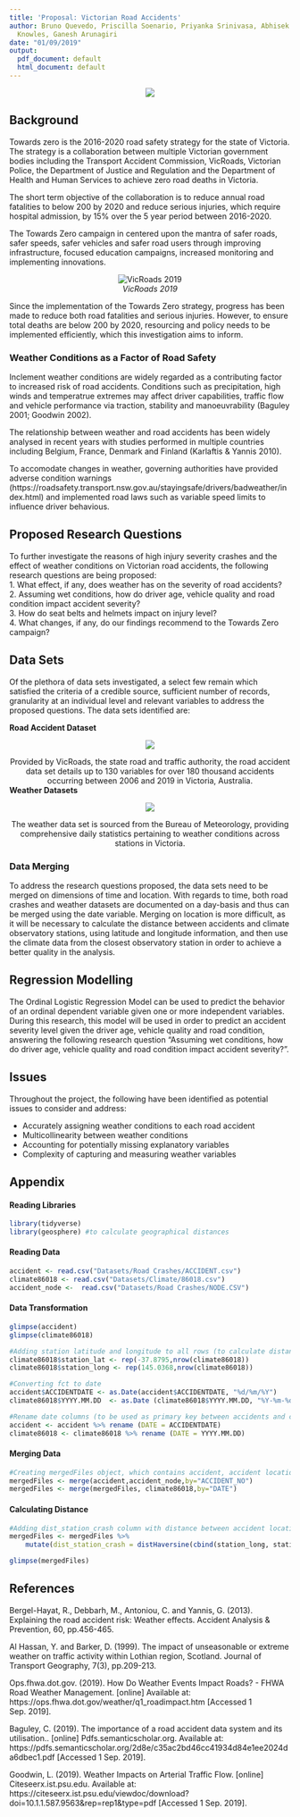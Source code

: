 ```yaml
---
title: 'Proposal: Victorian Road Accidents'
author: Bruno Quevedo, Priscilla Soenario, Priyanka Srinivasa, Abhisek Gautam, Sam
  Knowles, Ganesh Arunagiri
date: "01/09/2019"
output:
  pdf_document: default
  html_document: default
---
```

<center>
![](Graphics/TowardsZero.jpg)
</center>

## Background
Towards zero is the 2016-2020 road safety strategy for the state of Victoria. The strategy is a collaboration between multiple Victorian government bodies including the Transport Accident Commission, VicRoads, Victorian Police, the Department of Justice and Regulation and the Department of Health and Human Services to achieve zero road deaths in Victoria.

The short term objective of the collaboration is to reduce annual road fatalities to below 200 by 2020 and reduce serious injuries, which require hospital admission, by 15% over the 5 year period between 2016-2020.

The Towards Zero campaign in centered upon the mantra of safer roads, safer speeds, safer vehicles and safer road users through improving infrastructure, focused education campaigns, increased monitoring and implementing innovations.

<center>
![_VicRoads 2019_](Graphics/VicRoads_People_Crash_Stats.PNG)
</center>


Since the implementation of the Towards Zero strategy, progress has been made to reduce both road fatalities and serious injuries. However, to ensure total deaths are below 200 by 2020, resourcing and policy needs to be implemented efficiently, which this investigation aims to inform.

### Weather Conditions as a Factor of Road Safety
Inclement weather conditions are widely regarded as a contributing factor to increased risk of road accidents. Conditions such as precipitation, high winds and temperatrue extremes may affect driver capabilities, traffic flow and  vehicle performance via traction, stability and manoeuvrability (Baguley 2001; Goodwin 2002).

The relationship between weather and road accidents has been widely analysed in recent years with studies performed in multiple countries including Belgium, France, Denmark and Finland (Karlaftis & Yannis 2010).

To accomodate changes in weather, governing authorities have provided adverse condition warnings (https://roadsafety.transport.nsw.gov.au/stayingsafe/drivers/badweather/index.html) and implemented road laws such as variable speed limits to influence driver behavious.

## Proposed Research Questions
To further investigate the reasons of high injury severity crashes and the effect of weather conditions on Victorian road accidents, the following research questions are being proposed:   
1. What effect, if any, does weather has on the severity of road accidents?   
2. Assuming wet conditions, how do driver age, vehicle quality and road condition impact accident severity?   
3. How do seat belts and helmets impact on injury level?   
4. What changes, if any, do our findings recommend to the Towards Zero campaign?   

## Data Sets
Of the plethora of data sets investigated, a select few remain which satisfied the criteria of  a credible source, sufficient number of records, granularity at an individual level and relevant variables to address the proposed questions. The data sets identified are:

**Road Accident Dataset**

<center>
![](Graphics/Crash_Data_Set.PNG)


Provided by VicRoads, the state road and traffic authority, the road accident data set details up to 130 variables for over 180 thousand accidents occurring between 2006 and 2019 in Victoria, Australia.
</center>
**Weather Datasets**
<center>
![](Graphics/Weather_Data_Set.PNG)

The weather data set is sourced from the Bureau of Meteorology, providing comprehensive daily statistics pertaining to weather conditions across stations in Victoria.
</center>
### Data Merging
To address the research questions proposed, the data sets need to be merged on dimensions of time and location. With regards to time, both road crashes and weather datasets are documented on a day-basis and thus can be merged using the date variable. Merging on location is more difficult, as it will be necessary to calculate the distance between accidents and climate observatory stations, using latitude and longitude information, and then use the climate data from the closest observatory station in order to achieve a better quality in the analysis.

## Regression Modelling
The Ordinal Logistic Regression Model can be used to predict the behavior of an ordinal dependent variable given one or more independent variables. During this research, this model will be used in order to predict an accident severity level given the driver age, vehicle quality and road condition, answering the following research question "Assuming wet conditions, how do driver age, vehicle quality and road condition impact accident severity?". 


## Issues
Throughout the project, the following have been identified as potential issues to consider and address:

* Accurately assigning weather conditions to each road accident
* Multicollinearity between weather conditions
* Accounting for potentially missing explanatory variables
* Complexity of capturing and measuring weather variables

## Appendix
#### Reading Libraries
``` r
library(tidyverse)
library(geosphere) #to calculate geographical distances
```

#### Reading Data
``` r
accident <- read.csv("Datasets/Road Crashes/ACCIDENT.csv")
climate86018 <- read.csv("Datasets/Climate/86018.csv")
accident_node <-  read.csv("Datasets/Road Crashes/NODE.CSV")
```

#### Data Transformation
```r
glimpse(accident)
glimpse(climate86018)

#Adding station latitude and longitude to all rows (to calculate distance between the accident and climate station)
climate86018$station_lat <- rep(-37.8795,nrow(climate86018))
climate86018$station_long <- rep(145.0368,nrow(climate86018))

#Converting fct to date
accident$ACCIDENTDATE <- as.Date(accident$ACCIDENTDATE, "%d/%m/%Y")
climate86018$YYYY.MM.DD  <- as.Date (climate86018$YYYY.MM.DD, "%Y-%m-%d")

#Rename date columns (to be used as primary key between accidents and climate data)
accident <- accident %>% rename (DATE = ACCIDENTDATE)
climate86018 <- climate86018 %>% rename (DATE = YYYY.MM.DD)
```

#### Merging Data
```r
#Creating mergedFiles object, which contains accident, accident location and climate data
mergedFiles <- merge(accident,accident_node,by="ACCIDENT_NO")
mergedFiles <- merge(mergedFiles, climate86018,by="DATE")
```

#### Calculating Distance
```r
#Adding dist_station_crash column with distance between accident location and climate observatory
mergedFiles <- mergedFiles %>% 
	mutate(dist_station_crash = distHaversine(cbind(station_long, station_lat), cbind(Long, Lat)))

glimpse(mergedFiles)
```

## References
Bergel-Hayat, R., Debbarh, M., Antoniou, C. and Yannis, G. (2013). Explaining the road accident risk: Weather effects. Accident Analysis & Prevention, 60, pp.456-465.

Al Hassan, Y. and Barker, D. (1999). The impact of unseasonable or extreme weather on traffic activity within Lothian region, Scotland. Journal of Transport Geography, 7(3), pp.209-213.

Ops.fhwa.dot.gov. (2019). How Do Weather Events Impact Roads? - FHWA Road Weather Management. [online] Available at: https://ops.fhwa.dot.gov/weather/q1_roadimpact.htm [Accessed 1 Sep. 2019].

Baguley, C. (2019). The importance of a road accident data system and its utilisation.. [online] Pdfs.semanticscholar.org. Available at: https://pdfs.semanticscholar.org/2d8e/c35ac2bd46cc41934d84e1ee2024da6dbec1.pdf [Accessed 1 Sep. 2019].

Goodwin, L. (2019). Weather Impacts on Arterial Traffic Flow. [online] Citeseerx.ist.psu.edu. Available at: https://citeseerx.ist.psu.edu/viewdoc/download?doi=10.1.1.587.9563&rep=rep1&type=pdf [Accessed 1 Sep. 2019].

